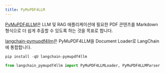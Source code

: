 ```yaml
---
title: PyMuPDF4LLM
---
```


[PyMuPDF4LLM](https://pymupdf.readthedocs.io/en/latest/pymupdf4llm)은 LLM 및 RAG 애플리케이션에 필요한 PDF 콘텐츠를 Markdown 형식으로 더 쉽게 추출할 수 있도록 하는 것을 목표로 합니다.

[langchain-pymupdf4llm](https://github.com/lakinduboteju/langchain-pymupdf4llm)은 PyMuPDF4LLM을 Document Loader로 LangChain에 통합합니다.

```python
pip install -qU langchain-pymupdf4llm
```

```python
from langchain_pymupdf4llm import PyMuPDF4LLMLoader, PyMuPDF4LLMParser
```